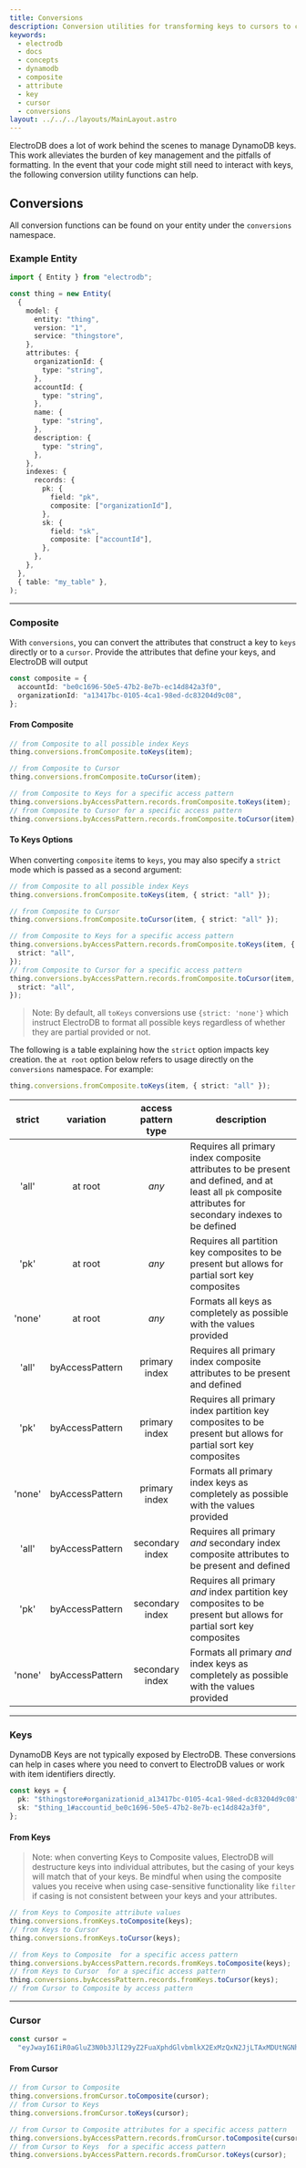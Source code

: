 ```yaml
---
title: Conversions
description: Conversion utilities for transforming keys to cursors to composite attributes
keywords:
  - electrodb
  - docs
  - concepts
  - dynamodb
  - composite
  - attribute
  - key
  - cursor
  - conversions
layout: ../../../layouts/MainLayout.astro
---
```


ElectroDB does a lot of work behind the scenes to manage DynamoDB keys. This work alleviates the burden of key management and the pitfalls of formatting. In the event that your code might still need to interact with keys, the following conversion utility functions can help.

## Conversions

All conversion functions can be found on your entity under the `conversions` namespace.

### Example Entity

```typescript
import { Entity } from "electrodb";

const thing = new Entity(
  {
    model: {
      entity: "thing",
      version: "1",
      service: "thingstore",
    },
    attributes: {
      organizationId: {
        type: "string",
      },
      accountId: {
        type: "string",
      },
      name: {
        type: "string",
      },
      description: {
        type: "string",
      },
    },
    indexes: {
      records: {
        pk: {
          field: "pk",
          composite: ["organizationId"],
        },
        sk: {
          field: "sk",
          composite: ["accountId"],
        },
      },
    },
  },
  { table: "my_table" },
);
```

---

### Composite

With `conversions`, you can convert the attributes that construct a key to `keys` directly or to a `cursor`. Provide the attributes that define your keys, and ElectroDB will output

```typescript
const composite = {
  accountId: "be0c1696-50e5-47b2-8e7b-ec14d842a3f0",
  organizationId: "a13417bc-0105-4ca1-98ed-dc83204d9c08",
};
```

#### From Composite

```typescript
// from Composite to all possible index Keys
thing.conversions.fromComposite.toKeys(item);

// from Composite to Cursor
thing.conversions.fromComposite.toCursor(item);

// from Composite to Keys for a specific access pattern
thing.conversions.byAccessPattern.records.fromComposite.toKeys(item);
// from Composite to Cursor for a specific access pattern
thing.conversions.byAccessPattern.records.fromComposite.toCursor(item);
```

#### To Keys Options

When converting `composite` items to `keys`, you may also specify a `strict` mode which is passed as a second argument:

```typescript
// from Composite to all possible index Keys
thing.conversions.fromComposite.toKeys(item, { strict: "all" });

// from Composite to Cursor
thing.conversions.fromComposite.toCursor(item, { strict: "all" });

// from Composite to Keys for a specific access pattern
thing.conversions.byAccessPattern.records.fromComposite.toKeys(item, {
  strict: "all",
});
// from Composite to Cursor for a specific access pattern
thing.conversions.byAccessPattern.records.fromComposite.toCursor(item, {
  strict: "all",
});
```

> Note: By default, all `toKeys` conversions use `{strict: 'none'}` which instruct ElectroDB to format all possible keys regardless of whether they are partial provided or not.

The following is a table explaining how the `strict` option impacts key creation. the `at root` option below refers to usage directly on the `conversions` namespace. For example:

```typescript
thing.conversions.fromComposite.toKeys(item, { strict: "all" });
```

| strict |    variation    | access pattern type | description                                                                                                                                               |
| :----: | :-------------: | :-----------------: | --------------------------------------------------------------------------------------------------------------------------------------------------------- |
| 'all'  |     at root     |        _any_        | Requires all primary index composite attributes to be present and defined, and at least all `pk` composite attributes for secondary indexes to be defined |
|  'pk'  |     at root     |        _any_        | Requires all partition key composites to be present but allows for partial sort key composites                                                            |
| 'none' |     at root     |        _any_        | Formats all keys as completely as possible with the values provided                                                                                       |
| 'all'  | byAccessPattern |    primary index    | Requires all primary index composite attributes to be present and defined                                                                                 |
|  'pk'  | byAccessPattern |    primary index    | Requires all primary index partition key composites to be present but allows for partial sort key composites                                              |
| 'none' | byAccessPattern |    primary index    | Formats all primary index keys as completely as possible with the values provided                                                                         |
| 'all'  | byAccessPattern |   secondary index   | Requires all primary _and_ secondary index composite attributes to be present and defined                                                                 |
|  'pk'  | byAccessPattern |   secondary index   | Requires all primary _and_ index partition key composites to be present but allows for partial sort key composites                                        |
| 'none' | byAccessPattern |   secondary index   | Formats all primary _and_ index keys as completely as possible with the values provided                                                                   |

---

### Keys

DynamoDB Keys are not typically exposed by ElectroDB. These conversions can help in cases where you need to convert to ElectroDB values or work with item identifiers directly.

```typescript
const keys = {
  pk: "$thingstore#organizationid_a13417bc-0105-4ca1-98ed-dc83204d9c08",
  sk: "$thing_1#accountid_be0c1696-50e5-47b2-8e7b-ec14d842a3f0",
};
```

#### From Keys

> Note: when converting Keys to Composite values, ElectroDB will destructure keys into individual attributes, but the casing of your keys will match that of your keys. Be mindful when using the composite values you receive when using case-sensitive functionality like `filter` if casing is not consistent between your keys and your attributes.

```typescript
// from Keys to Composite attribute values
thing.conversions.fromKeys.toComposite(keys);
// from Keys to Cursor
thing.conversions.fromKeys.toCursor(keys);

// from Keys to Composite  for a specific access pattern
thing.conversions.byAccessPattern.records.fromKeys.toComposite(keys);
// from Keys to Cursor  for a specific access pattern
thing.conversions.byAccessPattern.records.fromKeys.toCursor(keys);
// from Cursor to Composite by access pattern
```

---

### Cursor

```typescript
const cursor =
  "eyJwayI6IiR0aGluZ3N0b3JlI29yZ2FuaXphdGlvbmlkX2ExMzQxN2JjLTAxMDUtNGNhMS05OGVkLWRjODMyMDRkOWMwOCIsInNrIjoiJHRoaW5nXzEjYWNjb3VudGlkX2JlMGMxNjk2LTUwZTUtNDdiMi04ZTdiLWVjMTRkODQyYTNmMCJ9";
```

#### From Cursor

```typescript
// from Cursor to Composite
thing.conversions.fromCursor.toComposite(cursor);
// from Cursor to Keys
thing.conversions.fromCursor.toKeys(cursor);

// from Cursor to Composite attributes for a specific access pattern
thing.conversions.byAccessPattern.records.fromCursor.toComposite(cursor);
// from Cursor to Keys  for a specific access pattern
thing.conversions.byAccessPattern.records.fromCursor.toKeys(cursor);
```
